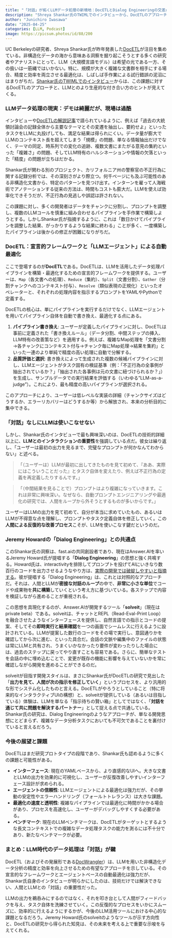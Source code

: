 ```yaml
---
title: "「対話」が拓くLLMデータ処理の新境地：DocETLとDialog Engineeringの交差点"
description: "Shreya Shankar氏のTWIMLでのインタビューから、DocETLのアプローチとLLMとのより生産的な付き合い方を探っていく。"
author: "Junichiro Iwasawa"
date: "2025-04-25"
categories: [LLM, Podcast]
image: https://picsum.photos/id/88/200
---
```


UC Berkeleyの研究者、Shreya Shankar氏が昨年発表した[DocETL](https://arxiv.org/abs/2410.12189)が注目を集めている。非構造化データの海から意味ある洞察を掘り起こそうとする多くの研究者やアナリストにとって、LLM（大規模言語モデル）は希望の光である一方、その扱いは一筋縄ではいかない。特に、規模が大きく複雑な文書群を相手にする場合、精度と効率を両立させる最適化は、しばしば手作業による試行錯誤の泥沼にはまりがちだ。[Shankar氏のTWIMLでのインタビュー](https://twimlai.com/podcast/twimlai/ai-agents-for-data-analysis/)からは、この課題に対するDocETLのアプローチと、LLMとのより生産的な付き合い方のヒントが見えてくる。

### LLMデータ処理の現実：デモは綺麗だが、現場は過酷

インタビューや[DocETLの解説記事](https://data-people-group.github.io/blogs/2024/09/24/docetl/)で語られているように、例えば「過去の大統領討論会の記録全体から主要なテーマとその変遷を抽出し、要約せよ」といったタスクをLLMに丸投げしても、満足な結果は得られにくい。データ量が膨大でLLMのコンテキスト長を超えてしまう「規模」の問題、単なる情報抽出だけでなく、テーマの同定、時系列での変化の追跡、複数文書にまたがる意見の集約といった「複雑さ」の問題、そしてLLM特有のハルシネーションや情報の欠落といった「精度」の問題が立ちはだかる。

Shankar氏が関わる別のプロジェクト、カリフォルニア州の警察官の不正行為に関する記録分析では、その深刻さがより際立つ。何千ページにも及ぶ可能性のある非構造化文書から、特定のパターンを見つけ出す。インターンを雇って人海戦術でアノテーションする従来の方法は、時間もコストも膨大だ。LLMを使えば効率化できそうだが、不正行為の見逃しや誤認は許されない。

この課題に対し、多くの開発者はデータをチャンクに分割し、プロンプトを調整し、複数のLLMコールを慎重に組み合わせるパイプラインを手作業で構築しようとする。しかしShankar氏が指摘するように、これは「数日かけてパイプラインを調整した結果、がっかりするような結果に終わる」ことが多く、一度構築したパイプラインは後からの修正が困難になりがちだ。

### DocETL：宣言的フレームワークと「LLMエージェント」による自動最適化

ここで登場するのが**DocETL**である。DocETLは、LLMを活用したデータ処理パイプラインを構築・最適化するための宣言的フレームワークを提供する。ユーザーは、`Map`（各文書への処理）、`Reduce`（集約）、`Split`（文書分割）、`Gather`（分割チャンクへのコンテキスト付与）、`Resolve`（類似表現の正規化）といったオペレーターと、それぞれの処理内容を指示するプロンプトをYAMLやPythonで定義する。

DocETLの核心は、単にパイプラインを実行するだけでなく、LLMエージェントを用いてパイプライン自体を自動で書き換え、最適化する点にある。

1.  **パイプライン書き換え**: ユーザーが定義したパイプラインに対し、DocETLは事前に定義された「書き換えルール」（データ分割、中間ステップの挿入、LLM特有の改善策など）を適用する。例えば、複雑なMap処理を「文書分割→各チャンクにコンテキスト付与→チャンク毎にMap処理→結果を集約」といった一連のより単純で精度の高い処理に自動で分解する。
2.  **品質評価と選択**: 書き換えによって生成された複数の候補パイプラインに対し、LLMエージェントがタスク固有の検証基準（例：「不正行為の全事例が抽出されているか？」「抽出された各事例は元の文書に紐づけられるか？」）を生成し、サンプルデータでの実行結果を評価する（いわゆる"LLM-as-a-judge"）。これにより、最も精度の高いパイプラインが選択される。

このアプローチにより、ユーザーは低レベルな実装の詳細（チャンクサイズはどうするか、エラーリカバリーはどうするか等）から解放され、本来の分析目的に集中できる。

### 「対話」なしにLLMは使いこなせない

しかし、Shankar氏のインタビューで最も興味深いのは、DocETLの技術的詳細以上に、**LLMとのインタラクションの重要性**を強調している点だ。彼女は繰り返し、「ユーザーは最初の出力を見るまで、完璧なプロンプトが何かなんてわからない」と述べる。

> 「（ユーザーは）LLMが最初に出してきたものを見て初めて、『ああ、実際にはこういうことだった』とタスク自体を変えたり、例えば不正行為の定義を再定義したりするんです。」

> 「（中間結果を見ることで）プロンプトはより複雑になっていきます。これは非常に興味深い。なぜなら、自動プロンプトエンジニアリングや最適化の研究では、人間をループから外そうとするものが多いからです。」

ユーザーはLLMの出力を見て初めて、自分が本当に求めていたもの、あるいはLLMが不得意な点を理解し、プロンプトやタスク定義自体を修正していく。この**人間による反復的な改善プロセス**こそが、LLMを使いこなす鍵だというのだ。

### Jeremy Howardの「Dialog Engineering」との共通点

このShankar氏の洞察は、fast.aiの共同創設者であり、現在はAnswer.AIを率いるJeremy Howard氏が提唱する「**Dialog Engineering**」の思想と強く共鳴する。Howard氏は、interactivityを排除してプロンプトを投げてAIにいきなり数百行のコードを出力させるようなやり方は、[実際の開発では破綻しやすいと指摘する](https://www.answer.ai/posts/2024-11-07-solveit.html)。彼が提唱する「Dialog Engineering」は、これとは対照的なアプローチだ。それは、人間とLLMが**密接な対話のループ**の中で、**非常に小さな単位**でコードや成果物を**共に構築**していくという考え方に基づいている。各ステップで内容を検証しながら進めることが重視される。

この思想を具現化するのが、Answer.AIが開発するツール「**solveit**」（現在はprivate beta）である。solveitは、チャットとREPL（Read-Eval-Print Loop）を融合させたようなインターフェースを提供し、自然言語での指示とコードの提案、そしてその**即時実行と結果確認**を一つの画面でシームレスに行えるように設計されている。LLMが提案した数行のコードをその場で実行し、意図通りかを確認してから次に進む、といった具合だ。会話の文脈や編集中のファイルの状態は常にLLMと共有され、うまくいかなかったり要件が変わったりした場合には、過去のステップに戻ってやり直すことも容易である。さらに、簡単なテストを会話の中に埋め込むことで、変更が既存の機能に影響を与えていないかを常に確認しながら開発を進めることができるのだ。

solveitが目指す開発スタイルは、まさにShankar氏がDocETLの研究で見出した「**出力を見て、人間が次の指示を修正していく**」というプロセスを、より汎用的な形でシステム化したものと言える。DocETLがやろうとしていること（特に将来的なインタラクティブUIの構想）と、solveitが提供している（あるいは目指している）体験は、LLMを単なる「指示待ちの賢い箱」としてではなく、「**対話を通じて共に問題を解決するパートナー**」として捉える点で共通している。Shankar氏の研究は、Dialog Engineeringのようなアプローチが、単なる開発思想にとどまらず、複雑なデータ分析タスクにおいても不可欠であることを裏付けていると言えるだろう。

### 今後の展望と課題

DocETLはまだ研究プロトタイプの段階であり、Shankar氏も認めるように多くの課題と可能性がある。

* **インターフェース**: 現在のYAMLベースから、より直感的なUIへ。大きな文書とLLMの出力を効果的に可視化し、ユーザーが反復改善しやすいインターフェース設計が求められる。
* **エージェントの信頼性**: LLMエージェントによる最適化は強力だが、その挙動の安定性やエラーハンドリング（フォールトトレランス）は大きな課題。
* **最適化の速度と透明性**: 複雑なパイプラインでは最適化に時間がかかる場合があり、プロセスを高速化し、ユーザーがデバッグしやすくする必要がある。
* **ベンチマーク**: 現在のLLMベンチマークは、DocETLがターゲットとするような長文コンテキストでの複雑なデータ処理タスクの能力を測るには不十分であり、新たなベンチマークが必要。

### まとめ：LLM時代のデータ処理は「対話」が鍵

DocETL（およびその発展形である[DocWrangler](https://arxiv.org/abs/2504.14764)）は、LLMを用いた非構造化データ分析の精度と効率を向上させるための有望なアプローチを示している。その宣言的なフレームワークとエージェントベースの自動最適化は強力だが、Shankar氏自身のインタビューが明らかにしたのは、技術だけでは解決できない、人間とLLMとの「対話」の重要性だった。

LLMの出力を鵜呑みにするのではなく、それを叩き台として人間がフィードバックを与え、タスク自体を洗練させていく。この反復的なプロセスをいかにスムーズに、効率的に行えるようにするかが、今後のLLM活用ツールにおける中心的な課題となるだろう。Jeremy Howard氏のsolveitのようなツールが示す方向性と、DocETLの研究から得られた知見は、その未来を考える上で重要な示唆を与えてくれる。
